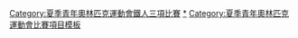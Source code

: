 {{Navbox
|name = 青年奧林匹克運動會鐵人三項比賽
|title = 青年奧林匹克運動會鐵人三項比賽
|listclass = hlist
|titlestyle = background:#BFD7FF;
|imageleft = [[File:Triathlon pictogram.svg|50px]]
|imageleftstyle = width:60px; <!-- minimize width used by left image cell -->
|imagestyle = width:60px; <!-- same as imageleftstyle to center the list -->
|image = [[File:No image.svg|40px|link=]] <!-- empty right image to center the list -->
|list1 = 
* [[2010年夏季青年奧林匹克運動會鐵人三項比賽|2010]]
* [[2014年夏季青年奧林匹克運動會鐵人三項比賽|2014]]
* [[2018年夏季青年奧林匹克運動會鐵人三項比賽|2018]]
|belowclass = hlist
|below = 
|belowstyle = background:#BFD7FF;
}}<includeonly>[[Category:夏季青年奧林匹克運動會鐵人三項比賽‎]]</includeonly><noinclude>
[[Category:夏季青年奧林匹克運動會鐵人三項比賽|*‎]]
[[Category:夏季青年奧林匹克運動會比賽項目模板]]
</noinclude>